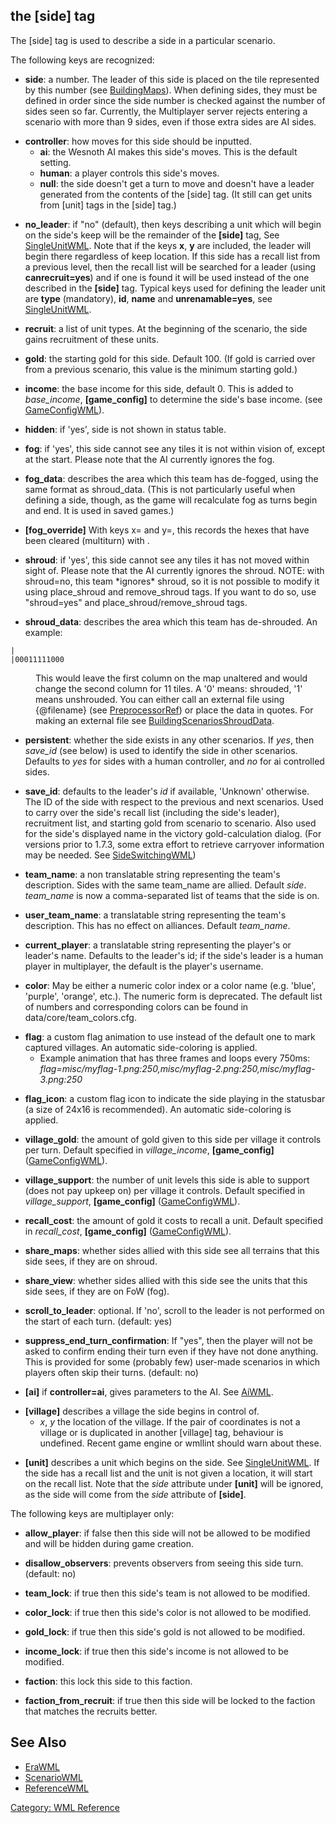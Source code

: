{{WML Tags}}
== the [side] tag ==

The [side] tag is used to describe a side in a particular scenario.

The following keys are recognized:

* '''side''': a number. The leader of this side is placed on the tile represented by this number (see [[BuildingMaps]]). When defining sides, they must be defined in order since the side number is checked against the number of sides seen so far. Currently, the Multiplayer server rejects entering a scenario with more than 9 sides, even if those extra sides are AI sides. 

* '''controller''': how moves for this side should be inputted.
** '''ai''': the Wesnoth AI makes this side's moves. This is the default setting.
** '''human''': a player controls this side's moves.
** '''null''': the side doesn't get a turn to move and doesn't have a leader generated from the contents of the [side] tag. (It still can get units from [unit] tags in the [side] tag.)

* '''no_leader''': if "no" (default), then keys describing a unit which will begin on the side's keep will be the remainder of the '''[side]''' tag, See [[SingleUnitWML]]. Note that if the keys '''x''', '''y''' are included, the leader will begin there regardless of keep location. If this side has a recall list from a previous level, then the recall list will be searched for a leader (using '''canrecruit=yes''') and if one is found it will be used instead of the one described in the '''[side]''' tag. Typical keys used for defining the leader unit are '''type''' (mandatory), '''id''', '''name''' and '''unrenamable=yes''', see [[SingleUnitWML]].

* '''recruit''': a list of unit types. At the beginning of the scenario, the side gains recruitment of these units.

* '''gold''': the starting gold for this side. Default 100. (If gold is carried over from a previous scenario, this value is the minimum starting gold.)

* '''income''': the base income for this side, default 0. This is added to ''base_income'', '''[game_config]''' to determine the side's base income. (see [[GameConfigWML]]).

* '''hidden''': if 'yes', side is not shown in status table.

* '''fog''': if 'yes', this side cannot see any tiles it is not within vision of, except at the start. Please note that the AI currently ignores the fog.

* '''fog_data''': describes the area which this team has de-fogged, using the same format as shroud_data. (This is not particularly useful when defining a side, though, as the game will recalculate fog as turns begin and end. {{DevFeature1.11}}It is used in saved games.)

* '''[fog_override]''' {{DevFeature1.11}} With keys x= and y=, this records the hexes that have been cleared (multiturn) with {{tag|DirectActionsWML|lift_fog}}.

* '''shroud''': if 'yes', this side cannot see any tiles it has not moved within sight of. Please note that the AI currently ignores the shroud. NOTE: with shroud=no, this team *ignores* shroud, so it is not possible to modify it using place_shroud and remove_shroud tags. If you want to do so, use "shroud=yes" and place_shroud/remove_shroud tags.

* '''shroud_data''': describes the area which this team has de-shrouded. An example:
 |
 |00011111000
:This would leave the first column on the map unaltered and would change the second column for 11 tiles. A '0' means: shrouded, '1' means unshrouded. You can either call an external file using {@filename}  (see [[PreprocessorRef]]) or place the data in quotes. For making an external file see [[BuildingScenariosShroudData]].

* '''persistent''': whether the side exists in any other scenarios. If ''yes'', then ''save_id'' (see below) is used to identify the side in other scenarios. Defaults to ''yes'' for sides with a human controller, and ''no'' for ai controlled sides.

* '''save_id''': defaults to the leader's ''id'' if available, 'Unknown' otherwise. The ID of the side with respect to the previous and next scenarios. Used to carry over the side's recall list (including the side's leader), recruitment list, and starting gold from scenario to scenario. Also used for the side's displayed name in the victory gold-calculation dialog. (For versions prior to 1.7.3, some extra effort to retrieve carryover information may be needed. See [[SideSwitchingWML]])

* '''team_name''': a non translatable string representing the team's description. Sides with the same team_name are allied. Default ''side''. ''team_name'' is now a comma-separated list of teams that the side is on.

* '''user_team_name''': a translatable string representing the team's description. This has no effect on alliances. Default ''team_name''.

* '''current_player''': a translatable string representing the player's or leader's name. Defaults to the leader's id; if the side's leader is a human player in multiplayer, the default is the player's username.

* '''color''': May be either a numeric color index or a color name (e.g. 'blue', 'purple', 'orange', etc.).  The numeric form is deprecated. The default list of numbers and corresponding colors can be found in data/core/team_colors.cfg.

* '''flag''': a custom flag animation to use instead of the default one to mark captured villages. An automatic side-coloring is applied.
** Example animation that has three frames and loops every 750ms: ''flag=misc/myflag-1.png:250,misc/myflag-2.png:250,misc/myflag-3.png:250''

* '''flag_icon''': a custom flag icon to indicate the side playing in the statusbar (a size of 24x16 is recommended). An automatic side-coloring is applied.

* '''village_gold''': the amount of gold given to this side per village it controls per turn. Default specified in ''village_income'', '''[game_config]''' ([[GameConfigWML]]).

* '''village_support''': {{DevFeature1.11}} the number of unit levels this side is able to support (does not pay upkeep on) per village it controls. Default specified in ''village_support'', '''[game_config]''' ([[GameConfigWML]]).

* '''recall_cost''': the amount of gold it costs to recall a unit. Default specified in ''recall_cost'', '''[game_config]''' ([[GameConfigWML]]).

* '''share_maps''': whether sides allied with this side see all terrains that this side sees, if they are on shroud.

* '''share_view''': whether sides allied with this side see the units that this side sees, if they are on FoW (fog).

* '''scroll_to_leader''': optional. If 'no', scroll to the leader is not performed on the start of each turn. (default: yes)

* '''suppress_end_turn_confirmation''': {{DevFeature1.11}} If "yes", then the player will not be asked to confirm ending their turn even if they have not done anything. This is provided for some (probably few) user-made scenarios in which players often skip their turns. (default: no)

* '''[ai]''' if '''controller=ai''', gives parameters to the AI. See [[AiWML]].

* '''[village]''' describes a village the side begins in control of.
** ''x'', ''y'' the location of the village. If the pair of coordinates is not a village or is duplicated in another [village] tag, behaviour is undefined. Recent game engine or wmllint should warn about these.

* '''[unit]''' describes a unit which begins on the side. See [[SingleUnitWML]]. If the side has a recall list and the unit is not given a location, it will start on the recall list. Note that the ''side'' attribute under '''[unit]''' will be ignored, as the side will come from the ''side'' attribute of '''[side]'''.


The following keys are multiplayer only:

* '''allow_player''': if false then this side will not be allowed to be modified and will be hidden during game creation.

* '''disallow_observers''': prevents observers from seeing this side turn. (default: no)

* '''team_lock''': if true then this side's team is not allowed to be modified.

* '''color_lock''': if true then this side's color is not allowed to be modified.

* '''gold_lock''': if true then this side's gold is not allowed to be modified. 

* '''income_lock''': if true then this side's income is not allowed to be modified.

* '''faction''': this lock this side to this faction.

* '''faction_from_recruit''': if true then this side will be locked to the faction that matches the recruits better.

== See Also ==
* [[EraWML]]
* [[ScenarioWML]]
* [[ReferenceWML]]


[[Category: WML Reference]]

